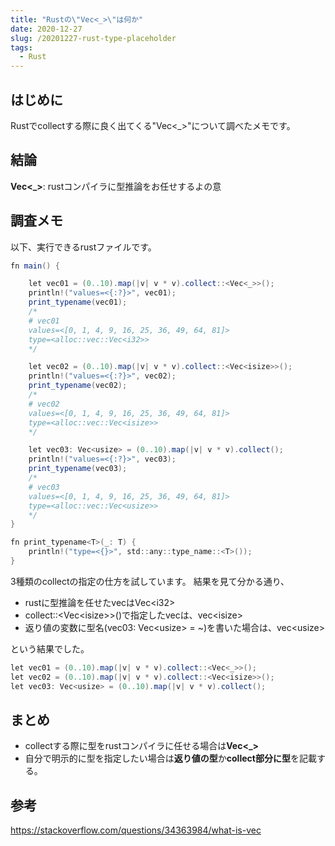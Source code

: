 ```yaml
---
title: "Rustの\"Vec<_>\"は何か"
date: 2020-12-27
slug: /20201227-rust-type-placeholder
tags:
  - Rust
---
```



## はじめに
Rustでcollectする際に良く出てくる"Vec<_>"について調べたメモです。

## 結論
**Vec<_>**: rustコンパイラに型推論をお任せするよの意

## 調査メモ

以下、実行できるrustファイルです。


```java
fn main() {

    let vec01 = (0..10).map(|v| v * v).collect::<Vec<_>>();
    println!("values=<{:?}>", vec01);
    print_typename(vec01);
    /*
    # vec01
    values=<[0, 1, 4, 9, 16, 25, 36, 49, 64, 81]>
    type=<alloc::vec::Vec<i32>>
    */

    let vec02 = (0..10).map(|v| v * v).collect::<Vec<isize>>();
    println!("values=<{:?}>", vec02);
    print_typename(vec02);
    /*
    # vec02
    values=<[0, 1, 4, 9, 16, 25, 36, 49, 64, 81]>
    type=<alloc::vec::Vec<isize>>
    */

    let vec03: Vec<usize> = (0..10).map(|v| v * v).collect();
    println!("values=<{:?}>", vec03);
    print_typename(vec03);
    /*
    # vec03
    values=<[0, 1, 4, 9, 16, 25, 36, 49, 64, 81]>
    type=<alloc::vec::Vec<usize>>
    */
}

fn print_typename<T>(_: T) {
    println!("type=<{}>", std::any::type_name::<T>());
}
```


3種類のcollectの指定の仕方を試しています。
結果を見て分かる通り、

- rustに型推論を任せたvecはVec<i32\>
- collect::<Vec<isize\>\>()で指定したvecは、vec<isize\>
- 返り値の変数に型名(vec03: Vec<usize\> = ~)を書いた場合は、vec<usize\>

という結果でした。


```java
let vec01 = (0..10).map(|v| v * v).collect::<Vec<_>>();
let vec02 = (0..10).map(|v| v * v).collect::<Vec<isize>>();
let vec03: Vec<usize> = (0..10).map(|v| v * v).collect();
```


## まとめ
- collectする際に型をrustコンパイラに任せる場合は**Vec<_>**
- 自分で明示的に型を指定したい場合は**返り値の型**か**collect部分に型**を記載する。



## 参考

https://stackoverflow.com/questions/34363984/what-is-vec

